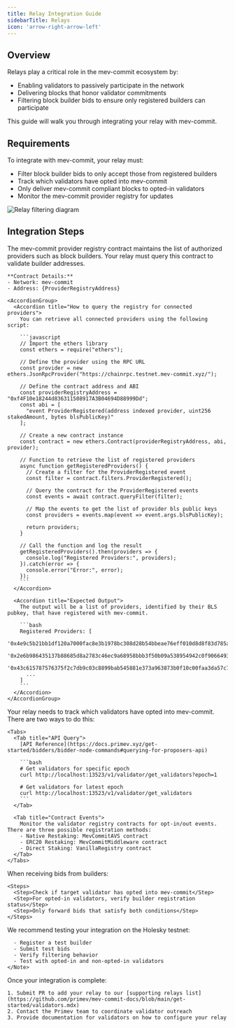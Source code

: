 ```yaml
---
title: Relay Integration Guide
sidebarTitle: Relays
icon: 'arrow-right-arrow-left'
---
```


## Overview

Relays play a critical role in the mev-commit ecosystem by:
- Enabling validators to passively participate in the network
- Delivering blocks that honor validator commitments
- Filtering block builder bids to ensure only registered builders can participate

This guide will walk you through integrating your relay with mev-commit.

## Requirements

To integrate with mev-commit, your relay must:
- Filter block builder bids to only accept those from registered builders
- Track which validators have opted into mev-commit
- Only deliver mev-commit compliant blocks to opted-in validators
- Monitor the mev-commit provider registry for updates

<Frame>
  <img src="/images/relay-filtering.png" alt="Relay filtering diagram" />
</Frame>

## Integration Steps

<Steps>
  <Step title="Provider Registry Integration">
    The mev-commit provider registry contract maintains the list of authorized providers such as block builders. Your relay must query this contract to validate builder addresses.

    **Contract Details:**
    - Network: mev-commit
    - Address: {ProviderRegistryAddress} 

    <AccordionGroup>
      <Accordion title="How to query the registry for connected providers">
        You can retrieve all connected providers using the following script:

        ```javascript
        // Import the ethers library
        const ethers = require("ethers");

        // Define the provider using the RPC URL
        const provider = new ethers.JsonRpcProvider("https://chainrpc.testnet.mev-commit.xyz/");

        // Define the contract address and ABI
        const providerRegistryAddress = "0xf4F10e18244d836311508917A3B04694D88999Dd";
        const abi = [
          "event ProviderRegistered(address indexed provider, uint256 stakedAmount, bytes blsPublicKey)"
        ];

        // Create a new contract instance
        const contract = new ethers.Contract(providerRegistryAddress, abi, provider);

        // Function to retrieve the list of registered providers
        async function getRegisteredProviders() {
          // Create a filter for the ProviderRegistered event
          const filter = contract.filters.ProviderRegistered();

          // Query the contract for the ProviderRegistered events
          const events = await contract.queryFilter(filter);

          // Map the events to get the list of provider bls public keys
          const providers = events.map(event => event.args.blsPublicKey);

          return providers;
        }

        // Call the function and log the result
        getRegisteredProviders().then(providers => {
          console.log("Registered Providers:", providers);
        }).catch(error => {
          console.error("Error:", error);
        });
        ```
      </Accordion>
  
      <Accordion title="Expected Output">
        The output will be a list of providers, identified by their BLS pubkey, that have registered with mev-commit.

        ```bash
        Registered Providers: [
          '0x4e9c5b21bb1df120a7000fac8e3b1978bc308d28b54bbeae76eff010d8d8f83d785adc4141faf179715f550088becd7f',
          '0x2e6b986435137b88685d8a2783c46ec9a68958bbb3f50b09a538954942c0f9066493d35b3e341a059a507d66d4545c23',
          '0x43c615787576375f2c7db9c03c8899bab545881e373a963873b0f10c00faa3da57c7c7ecc1915809c651bb40c055b22e',
          ...
        ]
        ```
      </Accordion>
    </AccordionGroup>
  </Step>

  <Step title="Validator Opt-in Detection">
    Your relay needs to track which validators have opted into mev-commit. There are two ways to do this:

    <Tabs>
      <Tab title="API Query">
        [API Reference](https://docs.primev.xyz/get-started/bidders/bidder-node-commands#querying-for-proposers-api)

        ```bash
        # Get validators for specific epoch
        curl http://localhost:13523/v1/validator/get_validators?epoch=1

        # Get validators for latest epoch
        curl http://localhost:13523/v1/validator/get_validators
        ```
      </Tab>

      <Tab title="Contract Events">
        Monitor the validator registry contracts for opt-in/out events. There are three possible registration methods:
        - Native Restaking: MevCommitAVS contract
        - ERC20 Restaking: MevCommitMiddleware contract
        - Direct Staking: VanillaRegistry contract
      </Tab>
    </Tabs>
  </Step>

  <Step title="Configure Bid Filtering">
    When receiving bids from builders:

    <Steps>
      <Step>Check if target validator has opted into mev-commit</Step>
      <Step>For opted-in validators, verify builder registration status</Step>
      <Step>Only forward bids that satisfy both conditions</Step>
    </Steps>
  </Step>
  
  <Step title="Test Your Integration">
    <Note>
      We recommend testing your integration on the Holesky testnet:

      - Register a test builder
      - Submit test bids
      - Verify filtering behavior
      - Test with opted-in and non-opted-in validators
    </Note>
  </Step>

  <Step title="Register">
    Once your integration is complete:

    1. Submit PR to add your relay to our [supporting relays list](https://github.com/primev/mev-commit-docs/blob/main/get-started/validators.mdx)
    2. Contact the Primev team to coordinate validator outreach
    3. Provide documentation for validators on how to configure your relay
  </Step>
</Steps>

